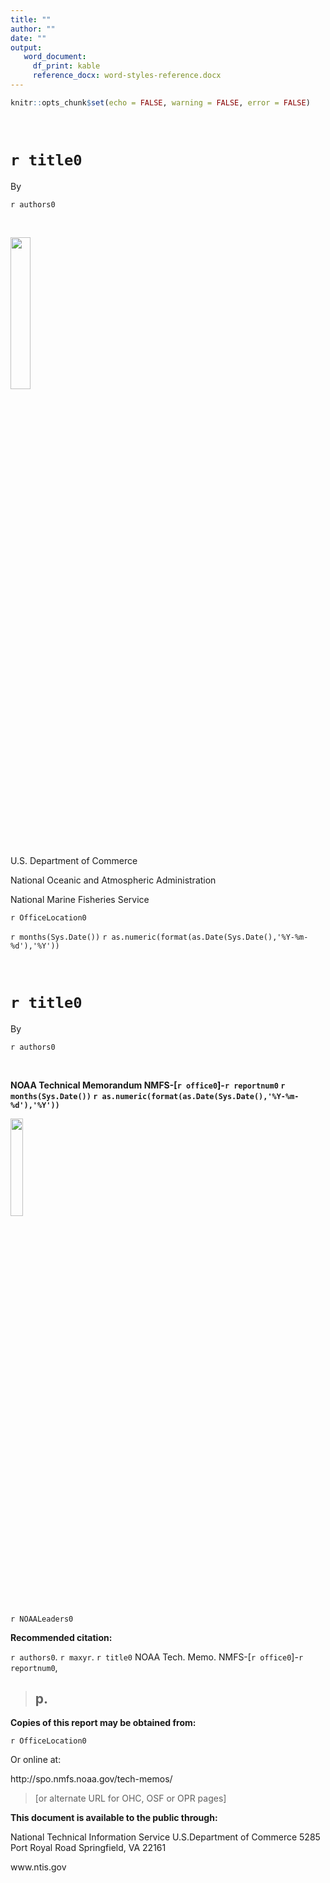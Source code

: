 ```yaml
---
title: ""
author: ""
date: ""
output: 
   word_document:
     df_print: kable
     reference_docx: word-styles-reference.docx
---
```


```r
knitr::opts_chunk$set(echo = FALSE, warning = FALSE, error = FALSE)
```

</br>

# `r title0 `

By

`r authors0 `


</br>



![](img/DeptOfCommerce.jpg){width=25%}


U.S. Department of Commerce

National Oceanic and Atmospheric Administration

National Marine Fisheries Service


`r OfficeLocation0`

`r months(Sys.Date()) ` `r as.numeric(format(as.Date(Sys.Date(),'%Y-%m-%d'),'%Y')) `

\newpage


</br>


# `r title0`


By


`r authors0 `

</br>


**NOAA Technical Memorandum NMFS-[`r office0`]-`r reportnum0` `r months(Sys.Date()) ` `r as.numeric(format(as.Date(Sys.Date(),'%Y-%m-%d'),'%Y')) `
**


![](img/noaa-gray.png){width=20%}

`r NOAALeaders0`


\newpage



**Recommended citation:**

`r authors0 `. `r maxyr `. `r title0 ` NOAA Tech. Memo. NMFS-[`r office0`]-`r reportnum0`,

> ## p.



**Copies of this report may be obtained from:**


`r OfficeLocation0`

Or online at:

http://spo.nmfs.noaa.gov/tech-memos/ 

> [or alternate URL for OHC, OSF or OPR pages]


\newpage

**This document is available to the public through:**

National Technical Information Service
U.S.Department of Commerce 
5285 Port Royal Road
Springfield, VA 22161

www.ntis.gov



